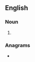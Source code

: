 ==English==

===Noun===
{{head|en|noun form}}

# {{plural of|tracing|lang=en}}

===Anagrams===
* {{anagrams|en|a=acginrst|cartings|scarting}}